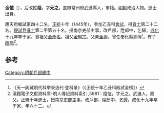 '''金愷'''（{{bd|1423年||1483年}}），后改姓'''陸'''，字'''元之'''，直隸常州府武進縣人，軍籍。[[明朝|明朝]]政治人物。進士出身。

應天府鄉試第四十二名。[[正统_(年号)|正統]]十年（1445年），參加乙丑科[[會試|會試]]，得[[貢士|貢士]]第二十二名。[[殿試|殿試]]登[[進士|進士]]第二甲第五十名。授南京吏部主事，改戶部，陞郎中，乞歸，[[成化|成化]]十九年卒于家。曾祖父[[金彥名|金彥名]]。祖父[[金朝宗|金朝宗]]。父亲[[金淵|金淵]]，曾任奉化縣訓導<ref>《天一阁藏明代科举录选刊·登科录》（《正統十年乙丑科殿試金榜》）</ref>。有子[[陸簡|陸簡]]<ref>漢籍電子文獻資料庫-明人傳記資料索引 ,5981：陸愷，字元之，武進人，簡父。正統十年進士，授南京吏部主事，改戶部，陞郎中，乞歸，成化十九年卒于家，年六十二。</ref>。

==参考==
{{reflist}}
{{明朝人物小作品}}
{{正統十年乙丑科殿試金榜}}

[[Category:明朝戶部郎中|Category:明朝戶部郎中]]